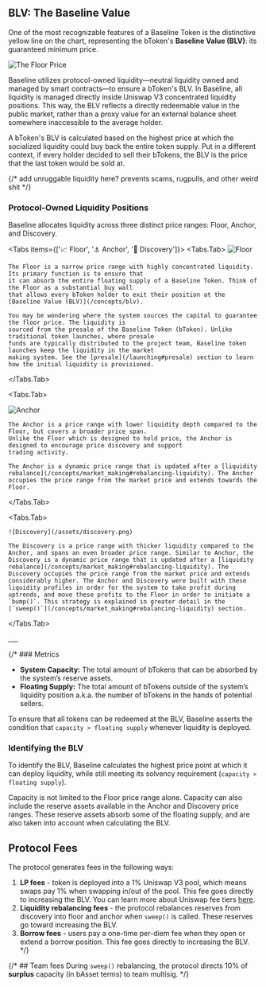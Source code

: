 
## BLV: The Baseline Value

One of the most recognizable features of a Baseline Token is the distinctive yellow line on the chart,
representing the bToken's **Baseline Value (BLV)**: its guaranteed minimum price.

![The Floor Price](/assets/blv.png)

Baseline utilizes protocol-owned liquidity—neutral liquidity owned and managed by smart contracts—to ensure a 
bToken's BLV. In Baseline, all liquidity is managed directly inside Uniswap V3 concentrated liquidity positions. 
This way, the BLV reflects a directly redeemable value in the public market, rather than a proxy value for an 
external balance sheet somewhere inaccessible to the average holder.

A bToken's BLV is calculated based on the highest price at which the socialized liquidity could buy back 
the entire token supply. Put in a different context, if every holder decided to sell their bTokens, 
the BLV is the price that the last token would be sold at.

{/* add unruggable liquidity here? prevents scams, rugpulls, and other weird shit */}

### Protocol-Owned Liquidity Positions

Baseline allocates liquidity across three distinct price ranges: Floor, Anchor, and Discovery. 

<Tabs items={['📈 Floor', '⚓️ Anchor', '🔎 Discovery']}>
  <Tabs.Tab>
   ![Floor](/assets/floor.png)

    The Floor is a narrow price range with highly concentrated liquidity. Its primary function is to ensure that 
    it can absorb the entire floating supply of a Baseline Token. Think of the Floor as a substantial buy wall 
    that allows every bToken holder to exit their position at the [Baseline Value (BLV)](/concepts/blv).

    You may be wondering where the system sources the capital to guarantee the floor price. The liquidity is 
    sourced from the presale of the Baseline Token (bToken). Unlike traditional token launches, where presale 
    funds are typically distributed to the project team, Baseline token launches keep the liquidity in the market 
    making system. See the [presale](/launching#presale) section to learn how the initial liquidity is provisioned.


  </Tabs.Tab>

  <Tabs.Tab>

  ![Anchor](/assets/anchor.png)

    The Anchor is a price range with lower liquidity depth compared to the Floor, but covers a broader price span. 
    Unlike the Floor which is designed to hold price, the Anchor is designed to encourage price discovery and support 
    trading activity. 

    The Anchor is a dynamic price range that is updated after a [liquidity rebalance](/concepts/market_making#rebalancing-liquidity). The Anchor occupies the price range from the market price and extends towards the Floor.


  </Tabs.Tab>

  <Tabs.Tab>

    ![Discovery](/assets/discovery.png)

    The Discovery is a price range with thicker liquidity compared to the Anchor, and spans an even broader price range. Similar to Anchor, the Discovery is a dynamic price range that is updated after a [liquidity rebalance](/concepts/market_making#rebalancing-liquidity). The Discovery occupies the price range from the market price and extends considerably higher. The Anchor and Discovery were built with these liquidity profiles in order for the system to take profit during uptrends, and move these profits to the Floor in order to initiate a `bump()`. This strategy is explained in greater detail in the [`sweep()`](/concepts/market_making#rebalancing-liquidity) section.


  </Tabs.Tab>

</Tabs>
___
&nbsp;
 

{/* ### Metrics
- **System Capacity:** The total amount of bTokens that can be absorbed by the system’s reserve assets.
- **Floating Supply:** The total amount of bTokens outside of the system’s liquidity position a.k.a. the number of bTokens in the hands of potential sellers.

To ensure that all tokens can be redeemed at the BLV, Baseline asserts the condition that `capacity > floating supply` whenever liquidity is deployed.

### Identifying the BLV
To identify the BLV, Baseline calculates the highest price point at which it can deploy liquidity, while still meeting its solvency requirement (`capacity > floating supply`). 

<Callout type="info" emoji="">
Capacity is not limited to the Floor price range alone. Capacity can also include the reserve assets available in the Anchor and Discovery price ranges. These reserve assets absorb some of the floating supply, and are also taken into account when calculating the BLV. 
</Callout>

## Protocol Fees

The protocol generates fees in the following ways:

1. **LP fees** - token is deployed into a 1% Uniswap V3 pool, which means swaps pay 1% when swapping in/out of the pool. This fee goes directly to increasing the BLV. You can learn more about Uniswap fee tiers [here](https://docs.uniswap.org/concepts/protocol/fees).
2. **Liquidity rebalancing fees** - the protocol rebalances reserves from discovery into floor and anchor when `sweep()` is called. These reserves go toward increasing the BLV.
3. **Borrow fees** - users pay a one-time per-diem fee when they open or extend a borrow position. This fee goes directly to increasing the BLV. */}

{/* ## Team fees
During `sweep()` rebalancing, the protocol directs 10% of **surplus** capacity (in bAsset terms) to team multisig. */}
